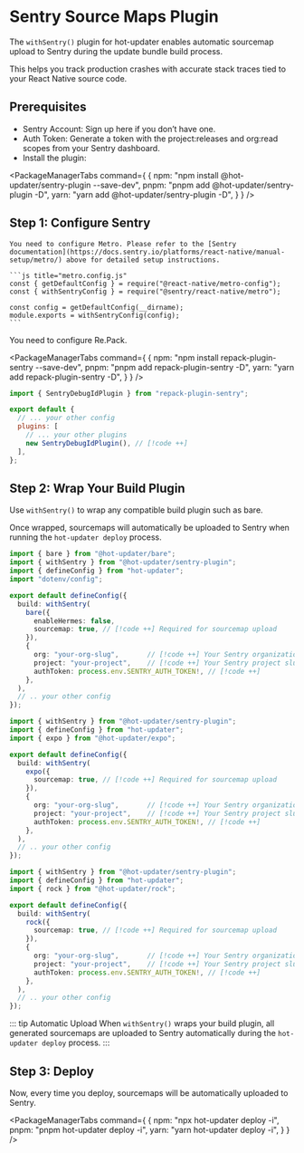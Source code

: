 
# Sentry Source Maps Plugin

The `withSentry()` plugin for hot-updater enables automatic sourcemap upload to Sentry during the update bundle build process.

This helps you track production crashes with accurate stack traces tied to your React Native source code.

## Prerequisites

- Sentry Account: Sign up here if you don’t have one.
- Auth Token: Generate a token with the project:releases and org:read scopes from your Sentry dashboard.
- Install the plugin:

<PackageManagerTabs command={
  {
    npm: "npm install @hot-updater/sentry-plugin --save-dev",
    pnpm: "pnpm add @hot-updater/sentry-plugin -D",
    yarn: "yarn add @hot-updater/sentry-plugin -D",
  }
} />

## Step 1: Configure Sentry

<Tabs>
  <Tab label="Metro">
    

    You need to configure Metro. Please refer to the [Sentry documentation](https://docs.sentry.io/platforms/react-native/manual-setup/metro/) above for detailed setup instructions.

    ```js title="metro.config.js"
    const { getDefaultConfig } = require("@react-native/metro-config");
    const { withSentryConfig } = require("@sentry/react-native/metro");

    const config = getDefaultConfig(__dirname);
    module.exports = withSentryConfig(config);
    ```
  </Tab>
  <Tab label="Re.Pack">

  You need to configure Re.Pack. 

<PackageManagerTabs command={
  {
    npm: "npm install repack-plugin-sentry --save-dev",
    pnpm: "pnpm add repack-plugin-sentry -D",
    yarn: "yarn add repack-plugin-sentry -D",
  }
} />

```js title="rspack.config.mjs"
import { SentryDebugIdPlugin } from "repack-plugin-sentry";

export default {
  // ... your other config
  plugins: [
    // ... your other plugins
    new SentryDebugIdPlugin(), // [!code ++]
  ],
};
```
  </Tab>
</Tabs>



## Step 2: Wrap Your Build Plugin

Use `withSentry()` to wrap any compatible build plugin such as bare.

Once wrapped, sourcemaps will automatically be uploaded to Sentry when running the `hot-updater deploy` process.

<Tabs>
  <Tab label="Bare">

```ts title="hot-updater.config.ts"
import { bare } from "@hot-updater/bare";
import { withSentry } from "@hot-updater/sentry-plugin";
import { defineConfig } from "hot-updater";
import "dotenv/config";

export default defineConfig({
  build: withSentry(
    bare({
      enableHermes: false,
      sourcemap: true, // [!code ++] Required for sourcemap upload
    }),
    {
      org: "your-org-slug",       // [!code ++] Your Sentry organization slug
      project: "your-project",    // [!code ++] Your Sentry project slug
      authToken: process.env.SENTRY_AUTH_TOKEN!, // [!code ++]
    },
  ),
  // .. your other config
});
```
</Tab>
<Tab label="Expo">

```ts title="hot-updater.config.ts"
import { withSentry } from "@hot-updater/sentry-plugin";
import { defineConfig } from "hot-updater";
import { expo } from "@hot-updater/expo";

export default defineConfig({
  build: withSentry(
    expo({
      sourcemap: true, // [!code ++] Required for sourcemap upload
    }),
    {
      org: "your-org-slug",       // [!code ++] Your Sentry organization slug
      project: "your-project",    // [!code ++] Your Sentry project slug
      authToken: process.env.SENTRY_AUTH_TOKEN!, // [!code ++]
    },
  ),
  // .. your other config
});
```
</Tab>

<Tab label="Rock">

```ts title="hot-updater.config.ts"
import { withSentry } from "@hot-updater/sentry-plugin";
import { defineConfig } from "hot-updater";
import { rock } from "@hot-updater/rock";

export default defineConfig({
  build: withSentry(
    rock({
      sourcemap: true, // [!code ++] Required for sourcemap upload
    }),
    {
      org: "your-org-slug",       // [!code ++] Your Sentry organization slug
      project: "your-project",    // [!code ++] Your Sentry project slug
      authToken: process.env.SENTRY_AUTH_TOKEN!, // [!code ++]
    },
  ),
  // .. your other config
});
```

</Tab>

</Tabs>

::: tip Automatic Upload
When `withSentry()` wraps your build plugin, all generated sourcemaps are uploaded to Sentry automatically during the `hot-updater deploy` process.
:::

## Step 3: Deploy

Now, every time you deploy, sourcemaps will be automatically uploaded to Sentry.

<PackageManagerTabs command={
  {
    npm: "npx hot-updater deploy -i",
    pnpm: "pnpm hot-updater deploy -i",
    yarn: "yarn hot-updater deploy -i",
  }
} />
